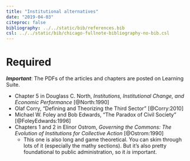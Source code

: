 ```yaml
---
title: "Institutional alternatives"
date: "2019-04-03"
citeproc: false
bibliography: ../../static/bib/references.bib
csl: ../../static/bib/chicago-fullnote-bibliography-no-bib.csl
---
```


# Required

***Important***: The PDFs of the articles and chapters are posted on Learning Suite.

- <i class="far fa-file-pdf"></i> Chapter 5 in Douglass C. North, *Institutions, Institutional Change, and Economic Performance* [@North:1990]
- <i class="far fa-file-pdf"></i> Olaf Corry, "Defining and Theorizing the Third Sector" [@Corry:2010]
- <i class="far fa-file-pdf"></i> Michael W. Foley and Bob Edwards, "The Paradox of Civil Society" [@FoleyEdwards:1996]
- <i class="far fa-file-pdf"></i> Chapters 1 and 2 in Elinor Ostrom, *Governing the Commons: The Evolution of Institutions for Collective Action* [@Ostrom:1990]
    - This one is also long and game theoretical. You can skim through lots of it (especially the mathy sections). But it's also pretty foundational to public administration, so it *is* important.

